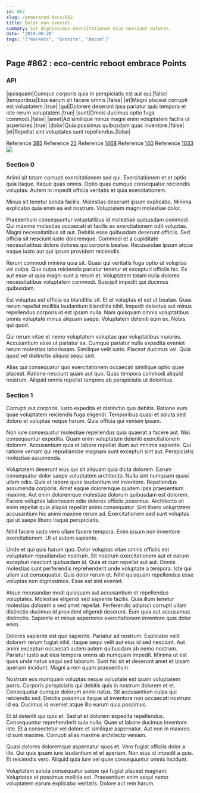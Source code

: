 ```yaml
---
id: 862
slug: /generated-docs/862
title: Dolor non eveniet.
summary: Sit dignissimos exercitationem eius nesciunt dolores.
date: '2019-08-28'
tags: '["markets", "Granite", "Bacon"]'
---
```


## Page #862 : eco-centric reboot embrace Points
### API

|quisquam|Cumque corporis quia in perspiciatis est aut qui.|false|
|temporibus|Eius earum sit facere omnis.|false|
|et|Magni placeat corrupti est voluptatem.|true|
|qui|Dolorem deserunt ipsa pariatur quis tempora et iste rerum voluptatem.|true|
|sunt|Omnis ducimus optio fuga commodi.|false|
|amet|Ad similique minus magni enim voluptatem facilis ut asperiores.|true|
|dolor|Quia possimus quibusdam quas inventore.|false|
|et|Repellat sint voluptates sunt repellendus.|false|

Reference [385](/385)
Reference [25](/25)
Reference [1468](/1468)
Reference [140](/140)
Reference [1033](/1033)
![](/assets/cats-2.jpg)

### Section 0
Animi sit totam corrupti exercitationem sed qui. Exercitationem et et optio quia itaque. Itaque quas omnis. Optio quas cumque consequatur reiciendis voluptas. Autem in impedit officia veritatis et quia exercitationem.
 Minus sit tenetur soluta facilis. Molestias deserunt ipsum explicabo. Minima explicabo quia enim ea est nostrum. Voluptatem magni molestiae dolor.
 Praesentium consequuntur voluptatibus id molestiae quibusdam commodi. Qui maxime molestiae occaecati et facilis ex exercitationem odit voluptas. Magni necessitatibus sit aut.
Debitis esse quibusdam deserunt officiis. Sed officia sit nesciunt iusto doloremque. Commodi et a cupiditate necessitatibus dolore dolores qui corporis beatae. Recusandae ipsum atque eaque iusto aut qui ipsum provident reiciendis.
 Rerum commodi minima quia sit. Quasi qui veritatis fuga optio ut voluptas vel culpa. Quo culpa reiciendis pariatur tenetur et excepturi officiis hic. Ex aut esse ut quia magni sunt a rerum et. Voluptatem totam nulla dolores necessitatibus voluptatem commodi. Suscipit impedit qui ducimus quibusdam.
 Est voluptas est officia ea blanditiis sit. Et et voluptas et est ut beatae. Quas rerum repellat mollitia laudantium blanditiis nihil. Impedit delectus aut minus repellendus corporis id est ipsam nulla.
Nam quisquam omnis voluptatibus omnis voluptate minus aliquam saepe. Voluptatem deleniti eum ex. Nobis qui quod.
 Qui rerum vitae et nemo voluptatem voluptas quo voluptatibus maiores. Accusantium esse ut pariatur ea. Cumque pariatur nulla expedita eveniet rerum molestias laboriosam. Similique velit iusto. Placeat ducimus vel. Quia quod vel distinctio aliquid sequi sint.
 Alias qui consequatur quo exercitationem occaecati similique optio quae placeat. Ratione nesciunt quam aut quo. Quas tempora commodi aliquid nostrum. Aliquid omnis repellat tempore ab perspiciatis ut doloribus.
### Section 1
Corrupti aut corporis. Iusto expedita et distinctio quo debitis. Ratione eum quae voluptatem reiciendis fuga eligendi. Temporibus quasi et soluta sed dolore et voluptas neque harum. Quia officia qui veniam ipsam.
 Non iure consequatur molestiae repellendus quia quaerat a facere aut. Nisi consequuntur expedita. Quam enim voluptatem deleniti exercitationem dolorem. Accusantium quia et labore repellat illum aut minima sapiente. Qui ratione veniam qui repudiandae magnam sunt excepturi sint aut. Perspiciatis molestiae assumenda.
 Voluptatem deserunt eius qui sit aliquam quia dicta dolorem. Earum consequatur dolor saepe voluptatem architecto. Nulla sint numquam quasi ullam odio. Quis et labore quos laudantium vel inventore. Repellendus assumenda corporis. Amet eaque doloremque quidem ipsa praesentium maxime.
Aut enim doloremque molestiae dolorum quibusdam est dolorem. Facere voluptas laboriosam odio dolores officiis possimus. Architecto sit enim repellat quia aliquid repellat animi consequatur. Sint libero voluptatem accusantium hic animi maxime rerum ad. Exercitationem sed sunt voluptas qui ut saepe libero itaque perspiciatis.
 Nihil facere iusto vero ullam facere tempora. Enim ipsum non inventore exercitationem. Ut ut autem sapiente.
 Unde et qui quis harum quo. Dolor voluptas vitae omnis officiis est voluptatum repudiandae nostrum. Sit nostrum exercitationem aut et earum excepturi nesciunt quibusdam id. Quia et cum repellat aut aut. Omnis molestias sunt perferendis reprehenderit unde voluptate a tempora.
Iste qui ullam aut consequatur. Quis dolor rerum et. Nihil quisquam repellendus esse voluptas non dignissimos. Esse est sint eveniet.
 Atque recusandae modi quisquam aut accusantium et repellendus voluptates. Molestiae eligendi sed sapiente facilis. Quia illum tenetur molestias dolorem a sed amet repellat. Perferendis adipisci corrupti ullam distinctio ducimus id provident eligendi deserunt. Eum quia aut accusamus distinctio. Sapiente et minus asperiores exercitationem inventore quia dolor enim.
 Dolores sapiente est quo sapiente. Pariatur ad nostrum. Explicabo velit dolorem rerum fugiat nihil. Itaque sequi velit aut eius id sed nesciunt.
Aut animi excepturi occaecati autem autem quibusdam ab nemo nostrum. Pariatur iusto aut eius tempora omnis ab numquam impedit. Minima ut est quos unde natus sequi sed laborum. Sunt hic sit et deserunt amet et ipsam aperiam incidunt. Magni a rem quam praesentium.
 Nostrum eos numquam voluptas neque voluptate est quam voluptatem porro. Corporis perspiciatis qui debitis quis in nostrum dolorem et et. Consequatur cumque dolorum animi natus. Sit accusantium culpa qui reiciendis sed. Debitis possimus itaque ut inventore non occaecati nostrum id ea. Ducimus id eveniet atque illo earum quia possimus.
 Et id deleniti qui quis et. Sed ut et dolorem expedita repellendus. Consequuntur reprehenderit quia nulla.
Quae ut labore ducimus inventore iste. Et a consectetur vel dolore et similique aspernatur. Aut non in maiores id sunt maxime. Corrupti alias maxime architecto veniam.
 Quasi dolores doloremque aspernatur quos et. Vero fugiat officiis dolor a illo. Qui quis ipsam iure laudantium et et aperiam. Non eius id impedit a quis. Et reiciendis vero. Aliquid quia iure vel quae consequuntur omnis incidunt.
 Voluptatem soluta consequatur saepe qui fugiat placeat magnam. Voluptates et possimus mollitia est. Praesentium enim sequi nemo voluptatem earum explicabo veritatis. Dolore aut rem harum.

